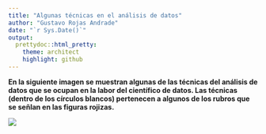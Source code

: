 ```yaml
---
title: "Algunas técnicas en el análisis de datos"
author: "Gustavo Rojas Andrade"
date: "`r Sys.Date()`"
output:
  prettydoc::html_pretty:
    theme: architect
    highlight: github
---
```


**En la siguiente imagen se muestran algunas de las técnicas del análisis de datos que se ocupan en la labor del científico de datos. Las técnicas (dentro de los círculos blancos) pertenecen a algunos de los rubros que se señlan en las figuras rojizas.**

![](https://github.com/GustavoRoAn/data_techniques/blob/main/Conec.png?raw=true){widht="1000px"}


